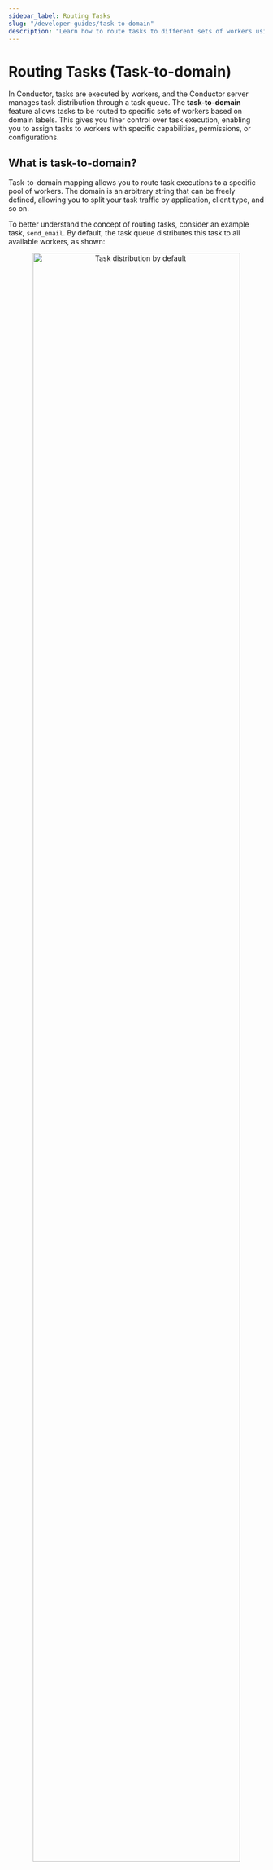 ```yaml
---
sidebar_label: Routing Tasks
slug: "/developer-guides/task-to-domain"
description: "Learn how to route tasks to different sets of workers using the concept task to domain."
---
```


# Routing Tasks (Task-to-domain)


In Conductor, tasks are executed by workers, and the Conductor server manages task distribution through a task queue. The **task-to-domain** feature allows tasks to be routed to specific sets of workers based on domain labels. This gives you finer control over task execution, enabling you to assign tasks to workers with specific capabilities, permissions, or configurations.

## What is task-to-domain?

Task-to-domain mapping allows you to route task executions to a specific pool of workers. The domain is an arbitrary string that can be freely defined, allowing you to split your task traffic by application, client type, and so on.

To better understand the concept of routing tasks, consider an example task, `send_email`. By default, the task queue distributes this task to all available workers, as shown:

<p align="center">
  <img
    src="/content/img/task-routing.png"
    alt="Task distribution by default"
    width="90%"
    height="auto"
  />
</p>

To route this task to a specific group of workers, you can assign it a domain when triggering the workflow. The task is then routed only to workers configured for that domain.

<p align="center">
  <img
    src="/content/img/task-routing-domains.png"
    alt="Task distribution via dedicated domains"
    width="90%"
    height="auto"
  />
</p>

Here, the `send_email` task has two additional sets of worker instances that listen to specific domain-based tasks. For example, all the tasks triggered with the domain `dedicated_for_app_x` are sent to the workers configured with the domain `dedicated_for_app_x`.

The task-to-domain feature is useful in the following scenarios:

- Ensuring that the task is routed to a worker with the appropriate permissions.
- Load balancing or prioritizing some tasks with a set of dedicated workers.
- Implementing unique task-related configuration by domain, such as a retry policy.
- Debugging a task with a worker deployed on a local machine or a worker running a different version of the code.

While these use cases can be achieved by creating separate task definitions, task-to-domain is more flexible. For example, instead of creating new task definitions in production environments, you can use the same one while customizing routing based on the domain.

## Routing tasks using task-to-domain​

To successfully route a task by domain:

1. Configure workers to poll for tasks mapped to a specific domain.
2. When triggering the workflow, ensure `taskToDomain` is mapped to the correct domain.

### Worker configuration

Workers must be configured to listen for tasks mapped with a specific domain. Below are examples demonstrating how to set up workers to poll for tasks in the `test` domain across various programming languages:

<Tabs>
<TabItem value="Java" label="Java">

The following table shows the order of precedence when initializing the task domain for a worker. Suppose a system property is set according to the table below. In that case, it takes priority over initializing the taskToDomain map or passing the domain as an argument when using annotations. If `${TASK_NAME}` is replaced by `all` in the system property name, then all workers will pick up that task domain.

<br></br>

| Description                                | PropertyName                           | Example                                        |
| ------------------------------------------ | -------------------------------------- | ---------------------------------------------- |
| System property by **taskName**            | `conductor.worker.${TASK_NAME}.domain` | `conductor.worker.taskName.domain=test`        |
| System property for **all** workers        | `conductor.worker.all.domain`          | `conductor.worker.all.domain=test`             |
| Class `TaskRunner` constructor param       | `taskToDomain`                         | `taskToDomain=Map.of("taskName", "test")`      |
| Annotation `@WorkerTask` constructor param | `domain`                               | `@WorkerTask(value="taskName", domain="test")` |

**Code example for `TaskRunner`**:

```java
Map<String, String> taskToDomains = new HashMap<>();
taskToDomains.put("taskName", "test");
Map<String, Integer> taskThreadCount = new HashMap<>();

TaskRunnerConfigurer.Builder builder = new TaskRunnerConfigurer.Builder(taskClient, workers);
TaskRunnerConfigurer taskRunner = builder.withTaskToDomain(taskToDomains).build();

```

**Code example for `@WorkerTask`**:

```java
@WorkerTask(value="taskName", domain="test")
public TaskResult sendAnnotatedTaskDomain(Task task) {
    TaskResult result = new TaskResult(task);
    // Populate result here
    return result;
}

```

In the example above, we map the task `taskName` to the domain `test`. Only workers configured to poll for the `test` domain will execute the task when the workflow is triggered. [See the complete code here](https://github.com/orkes-io/orkes-conductor-client/blob/main/examples/java/io/orkes/conductor/sdk/examples/TaskDomainWorker.java).

</TabItem>
<TabItem value="Python" label="Python">

```python
# Function Worker
def execute(task: Task) -> TaskResult:
    task_result = TaskResult(
        task_id=task.task_id,
        workflow_instance_id=task.workflow_instance_id,
        worker_id='your_custom_id'
    )
    task_result.add_output_data('worker_style', 'function')
    task_result.status = TaskResultStatus.COMPLETED
    return task_result


# Class Worker
class SimpleWorker(WorkerInterface):
    def execute(self, task: Task) -> TaskResult:
        task_result = self.get_task_result_from_task(task)
        task_result.add_output_data('worker_style', 'class')
        task_result.status = TaskResultStatus.COMPLETED
        return task_result

    def get_polling_interval_in_seconds(self) -> float:
        return 0.4

    # Overriding it for specifying the DOMAIN of class workers
    def get_domain(self) -> str:
        return "test"


def startTaskRunnerWorkers():
    configuration = Configuration(
        authentication_settings=AuthenticationSettings(
            key_id='key',
            key_secret='secret'
        ),
        server_api_url='https://developer.orkescloud.com/api',
        debug=True
    )

    workers = [
        Worker(
            task_definition_name='task_1',
            execute_function=execute,
            poll_interval=0.25,
            domain="test" # specifying DOMAIN for function workers
        ),
        SimpleWorker(task_definition_name="task_2")
    ]
```

In this example, we configure the `SimpleWorker` to listen for tasks with the `test` domain by implementing the `get_domain()` method. [See additional examples](https://github.com/conductor-sdk/conductor-python/tree/main/docs/worker#task-domains).

</TabItem>
<TabItem value="JavaScript" label="JavaScript">

```javascript
// You can specify on the worker
export const userInfoWorker = () => {
  return {
    domain: "myDomain",
    taskDefName: GET_USER_INFO,
    execute: async ({ inputData }) => {
      const userId = inputData?.userId;
      return {
        outputData: {
          email: `${userId}@email.com`,
          phoneNumber: "555-555-5555",
        },
        status: "COMPLETED",
      };
    },
  };
};
// or on the Poller Option
new TaskManager(client, workers, {
  logger: console,
  options: { concurrency: 5, pollInterval: 100, domain: "domain" },
});
// *Note* worker domain has precedence over the domain passed in the poller
```

</TabItem>
<TabItem value="typescript" label="Typescript">

```typescript
// You can specify on the worker
export const userInfoWorker = (): ConductorWorker => {
  return {
    domain: "myDomain",
    taskDefName: GET_USER_INFO,
    execute: async ({ inputData }) => {
      const userId = inputData?.userId;
      return {
        outputData: {
          email: `${userId}@email.com`,
          phoneNumber: "555-555-5555",
        },
        status: "COMPLETED",
      };
    },
  };
};

// or on the Poller Option
new TaskManager(client, workers, {
  logger: console,
  options: { concurrency: 5, pollInterval: 100, domain: "domain" },
});
// *Note* worker domain has precedence over the domain passed in the poller
```

</TabItem>
<TabItem value="Clojure" label="Clojure">

```clojure
(runner-executer-for-workers options [worker] 1 {:domain 'some-domain'})
```

</TabItem>
</Tabs>

### Workflow configuration

When you start a workflow, you can specify which tasks must run on which domains.

<Tabs>
<TabItem value="Using Conductor UI" label="Using Conductor UI">

For running a workflow from the Conductor UI, define the following task-to-domain mapping:

```json
{
  "task_x": "test"
}
```

<p align="center">
  <img
    src="/content/img/task-to-domain.png"
    alt="Task To Domain mapping while invoking workflows"
    width="100%"
    height="auto"
  ></img>
</p>

</TabItem>
<TabItem value="Using API" label="Using API">

Use the [Start Workflow Execution API](https://orkes.io/content/reference-docs/api/workflow/start-workflow-execution) to trigger the workflow by providing the `taskToDomain` as the input payload.

```
POST /api/workflow/{name}
```

</TabItem>
</Tabs>

### RBAC configuration

While configuring groups or applications in Conductor, you can add granular permissions to access specific resources. This includes granting permission to specific domains and allowing applications or groups to execute all tasks under that domain by eliminating the need to configure access for individual tasks.

To enable domain permissions:

1. Go to **Access Control** > **Applications/Groups** from the left menu on your Conductor cluster.
2. Select your application or group.
3. Scroll down to **Permissions**, and select **+ Add permission**.
4. In the **Domain** tab, select **+ Add**, and enter the domain name.
5. Enable the **Execute** toggle.
6. Select **Add Permissions**.

<p align="center">
  <img
    src="/content/img/domain-permission.png"
    alt="RBAC to Domain"
    width="50%"
    height="auto"
  ></img>
</p>

The application/group can now execute all tasks under the specified domain.

## Fallback task-to-domain​

A fallback domain is a secondary or backup domain that the system will use if the primary domain fails or is unreachable. These domains can only be specified when triggering a workflow, as clients polling for tasks can use only one domain at a time.

Conductor tracks the last polling time for each worker. When assigning tasks, it first checks if any active workers are available for the primary domain. If no active workers are found, the Conductor tries the next domain in the fallback sequence.

:::note Notes

- A worker is considered active if the polled time is within the active threshold, which defaults to 10 seconds.
- Workers do not poll when they are busy doing work and resume polling after completing their tasks.
- The active threshold can be adjusted using the configuration field `conductor.app.activeWorkerLastPollTimeout`. This applies to all worker tasks, so extending the duration slows down the fallback response behavior across all tasks.
- The domain of a task is determined at the time when the task is scheduled. Therefore, a domain worker becoming available after a task is scheduled will not change the domain of the already scheduled task.
  :::

A fallback mapping for `task_x’ is as follows:

```json
{
  "task_x": "test,fallback,NO_DOMAIN"
}
```

In this configuration,

- Conductor first assigns the task to workers in the `test` domain if available.
- If no workers are active in the `test` domain, it tries the `fallback` domain.
- If neither `test` nor  `fallback` has active workers, the task is assigned to `NO_DOMAIN`.

:::note Notes

- `NO_DOMAIN` is a generic keyword for workers with no domain.
- Always use `NO_DOMAIN` as the final fallback option.
- If `NO_DOMAIN` is not included, the task falls back to subsequent domains. If it reaches an inactive domain, it remains there indefinitely until workers for that domain become active.
- Use the `*` token to apply domains for all tasks. This can be overridden by providing task-specific mappings along with `*`.
  :::

## Example

<details>
<summary>Task-to-domain implementation using Java Spring Boot</summary>

Let’s create a simple workflow that includes a worker task ([SIMPLE](https://orkes.io/content/reference-docs/worker-task)) and configure it to poll only from a specific domain.

**Step 1: Create a task definition**

**To create a task definition:**

1. Go to **Definitions** > **Task** from the left menu on your Conductor cluster.
2. Select **+ Define task**.
3. In **Code** tab, paste the following JSON:

```json
{
 "name": "hello_task",
 "description": "Sample",
 "retryCount": 3,
 "timeoutSeconds": 3600,
 "inputKeys": [],
 "outputKeys": [],
 "timeoutPolicy": "TIME_OUT_WF",
 "retryLogic": "FIXED",
 "retryDelaySeconds": 60,
 "responseTimeoutSeconds": 600,
 "concurrentExecLimit": 0,
 "inputTemplate": {},
 "rateLimitPerFrequency": 0,
 "rateLimitFrequencyInSeconds": 1,
 "ownerEmail": "john.doe@acme.com",
 "pollTimeoutSeconds": 3600,
 "backoffScaleFactor": 1,
 "totalTimeoutSeconds": 0,
 "enforceSchema": false
}
```

4. Select **Save** > **Confirm Save**.

**Step 2: Create a workflow definition**

**To create a workflow definition:**

1. Go to **Definitions** > **Workflow** from the left menu on your Conductor cluster.
2. Select **+ Define workflow**.
3. In **Code** tab, paste the following JSON:

```json
{
 "name": "hello_world_workflow",
 "description": "A simple workflow that runs the hello_task in test_domain",
 "version": 1,
 "tasks": [
   {
     "name": "hello_task",
     "taskReferenceName": "hello_ref",
     "type": "SIMPLE"
   }
 ],
 "schemaVersion": 2
}
```

4. Select **Save** > **Confirm Save**.

**Step 3: Configure task-to-domain routing in Spring Boot**

This Spring Boot worker configuration connects to your Orkes Conductor cluster and sets up domain-based task polling. This configuration:

- Loads a task-to-domain mapping
- Registers the worker
- Routes `hello_task` to `test_domain`

```java
package com.example.demo.condutor;


import com.netflix.conductor.client.automator.TaskRunnerConfigurer;
import com.netflix.conductor.client.http.TaskClient;
import com.netflix.conductor.client.worker.Worker;
import io.orkes.conductor.client.ApiClient;
import org.json.simple.JSONObject;
import org.json.simple.parser.JSONParser;
import org.springframework.context.annotation.Bean;
import org.springframework.context.annotation.Configuration;
import org.springframework.context.annotation.Primary;


import java.util.HashMap;
import java.util.List;
import java.util.Map;
import java.util.concurrent.ConcurrentHashMap;


@Configuration
public class ConductorConfig {


   private static final String CONDUCTOR_SERVER = "http://<YOUR-CLUSTER>/api";
   private static final String KEY = "<YOUR-ACCESS-KEY>";
   private static final String SECRET = "<YOUR-ACCESS-SECRET>";


   // Environment properties simulation
   private static final Map<String, String> environment = new ConcurrentHashMap<>();


   static {
       // Initialize environment properties
       environment.put("conductor.server.url", CONDUCTOR_SERVER);
       environment.put("conductor.security.client.key-id", KEY);
       environment.put("conductor.security.client.secret", SECRET);
       environment.put("verifySsl", "N");
       environment.put("isTaskToDomainEnabled", "Y");


       // Sample task to domain mapping
       environment.put("taskToDomain",
               "{\"task_example\": \"test_domain\", \"hello_task\": \"test_domain\", \"*\": \"default_domain\"}");
   }


   @Bean
   public TaskClient taskClient(ApiClient apiClient) {
       return new TaskClient(apiClient);
   }


   @Bean
   @Primary
   public TaskRunnerConfigurer domainAwareTaskRunnerConfigurer(TaskClient taskClient) {
       List<Worker> workers = List.of(new HelloWorldWorker());
       // Create taskToDomain map from properties
       Map<String, String> taskToDomain = loadTaskToDomainMap();


       // Log what we're doing (for debugging)
       System.out.println("Creating domain-aware TaskRunnerConfigurer with domains: " + taskToDomain);


       // Create the TaskRunnerConfigurer with domain settings
       TaskRunnerConfigurer configurer = new TaskRunnerConfigurer.Builder(taskClient, workers)
               .withThreadCount(5)  // Use your desired thread count
               .withTaskToDomain(taskToDomain)
               .build();


       configurer.init();
       return configurer;
   }


   private Map<String, String> loadTaskToDomainMap() {
       Map<String, String> taskToDomain = new HashMap<>();
       String isTaskToDomainEnabled = "Y";


       if ("Y".equals(isTaskToDomainEnabled)) {
           String taskToDomainJsonStr = environment.get("taskToDomain");
           if (taskToDomainJsonStr != null && !taskToDomainJsonStr.isEmpty()) {
               try {
                   JSONParser parser = new JSONParser();
                   JSONObject taskToDomainJson = (JSONObject) parser.parse(taskToDomainJsonStr);


                   // Convert JSON object to Map<String, String>
                   for (Object key : taskToDomainJson.keySet()) {
                       String taskName = (String) key;
                       String domainValue = (String) taskToDomainJson.get(key);
                       taskToDomain.put(taskName, domainValue);
                   }


               } catch (Exception e) {
                   System.err.println("Error parsing taskToDomain JSON: " + e.getMessage());
               }
           }
       }


       return taskToDomain;
   }


   @Bean
   public static ApiClient getApiClientForOrkes() throws Exception {
       // Initialize the API client first
        String envKey = (String) env.getProperty("conductor.security.client.key-id");
        String envSecret = (String) env.getProperty("conductor.security.client.secret");
        String rootUrl = (String) env.getProperty("conductor.server.url");
       boolean verifySsl = env.getProperty("verifySsl", "N").equals("Y");


       ApiClient apiClient = ApiClient.builder()
               .basePath(CONDUCTOR_SERVER)
                .credentials(envKey, envSecret)
               .verifyingSsl(verifySsl)
               .readTimeout(50000)
               .build();


       // Initialize TaskClient with the API client
       TaskClient taskClient = new TaskClient(apiClient);


       // Set up taskToDomain mapping
       Map<String, String> taskToDomain = new HashMap<>();
       String isTaskToDomainEnabled = "Y";


       if ("Y".equals(isTaskToDomainEnabled)) {
           String taskToDomainJsonStr = environment.get("taskToDomain");
           if (taskToDomainJsonStr != null && !taskToDomainJsonStr.isEmpty()) {
               try {
                   JSONParser parser = new JSONParser();
                   JSONObject taskToDomainJson = (JSONObject) parser.parse(taskToDomainJsonStr);


                   // Convert JSON object to Map<String, String>
                   for (Object key : taskToDomainJson.keySet()) {
                       String taskName = (String) key;
                       String domainValue = (String) taskToDomainJson.get(key);
                       taskToDomain.put(taskName, domainValue);
                   }


                   // Log the taskToDomain map to verify it's populated
                   System.out.println("Task to Domain mapping: " + taskToDomain);


               } catch (org.json.simple.parser.ParseException e) {
                   System.err.println("Error parsing taskToDomain JSON: " + e.getMessage());
                   // Don't throw runtime exception - continue with empty map instead
               }
           }
       }


       return apiClient;
   }
}
```

**Step 4: Generate access keys**

To connect your Java Spring Boot worker to a Conductor cluster, you must generate application credentials with the required permissions:

**To generate the access keys:**

1. Go to **Access Control** > **Applications** from the left navigation menu on your Conductor cluster.
2. Select **+ Create application**.
3. Name your application and enable **Application roles** > **Worker**.
4. Select **+ Create access key**.
5. Store the key ID and key secret, as the secret would be shown only once.
6. In **Permissions** section, select **+ Add permission**.
  - In the **Workflow** tab, search for `hello_world_workflow` and enable **EXECUTE** permission.
  - In the **Task** tab, search for `hello_task` and enable **EXECUTE** permission.

Then update the following lines in your worker code with your credentials:

```json
   private static final String CONDUCTOR_SERVER = "http://<YOUR-CLUSTER>/api";
   private static final String KEY = "<YOUR-ACCESS-KEY>";
   private static final String SECRET = "<YOUR-ACCESS-SECRET>";
```

**Step 5: Run your Spring Boot application**

Once configured, start your Java application. Your worker will register and start polling tasks.

**Step 6: Run the workflow**

**To run the workflow:**

1. From your workflow definition, go to the **Run** tab.
2. In **Tasks to domain** mapping, enter the following mapping:

```json
{
   "hello_task": "test_domain"
}
```

3. Select **Run workflow**.

The `hello_task` will be picked up only by the worker polling `test_domain`. You can verify this in the Conductor UI under **Executions** > **Workflows**, where the task’s domain will be shown as `test_domain`.

<p align="center">
  <img
    src="/content/img/task-to-domain-example-workflow.png"
    alt="Task to domain workflow example"
    width="90%"
    height="auto"
  />
</p>

</details>

<details>
<summary>Task-to-domain implementation using a Java client</summary>

This example shows how to configure domain-based task routing in a Java application.

**What this setup does:**

- Connects to your Orkes Conductor cluster using access credentials
- Maps `hello_task` to the `test_domain` using a task-to-domain map
- Defines a `HelloWorldWorker` to process the task
- Registers a sample workflow (`hello_world_workflow`)
- Starts the workflow and verifies that the task runs in the right domain
- Prints workflow status and task output

**How to run this example:**

To connect your Java worker to a Conductor cluster, you must generate access keys.

**To generate the access keys:**

1. Go to **Access Control** > **Applications** from the left navigation menu on your Conductor cluster.
2. Select **+ Create application**.
3. Name your application and enable **Application roles** > **Worker**.
4. Select **+ Create access key**.
5. Store the key ID and key secret, as the secret would be shown only once.
6. Replace the credentials and cluster URL in the code below:

```java
import com.netflix.conductor.client.automator.TaskRunnerConfigurer;
import com.netflix.conductor.client.http.MetadataClient;
import com.netflix.conductor.client.http.TaskClient;
import com.netflix.conductor.client.worker.Worker;
import com.netflix.conductor.common.metadata.tasks.Task;
import com.netflix.conductor.common.metadata.tasks.TaskResult;
import com.netflix.conductor.common.metadata.workflow.StartWorkflowRequest;
import com.netflix.conductor.common.metadata.workflow.WorkflowDef;
import com.netflix.conductor.common.run.Workflow;
import io.orkes.conductor.client.ApiClient;
import io.orkes.conductor.client.http.OrkesWorkflowClient;
import org.json.simple.JSONObject;
import org.json.simple.parser.JSONParser;

import java.util.*;
import java.util.concurrent.ConcurrentHashMap;

public class ConductorClientTest {

    private static final String CONDUCTOR_SERVER = "http://<YOUR-CLUSTER>/api";
    private static final String KEY = "<YOUR-ACCESS-KEY>";
    private static final String SECRET = "<YOUR-ACCESS-SECRET>";

    private static final Map<String, String> environment = new ConcurrentHashMap<>();

    static {
        environment.put("conductor.server.url", CONDUCTOR_SERVER);
        environment.put("conductor.security.client.key-id", KEY);
        environment.put("conductor.security.client.secret", SECRET);
        environment.put("verifySsl", "N");
        environment.put("isTaskToDomainEnabled", "Y");
        environment.put("taskToDomain",
                "{\"task_example\": \"test_domain\", \"hello_task\": \"test_domain\", \"*\": \"default_domain\"}");
    }

    public static class HelloWorldWorker implements Worker {
        @Override
        public String getTaskDefName() {
            return "hello_task";
        }

        @Override
        public TaskResult execute(Task task) {
            System.out.println("===> Worker started executing task: " + task.getTaskDefName());
            TaskResult result = new TaskResult(task);
            result.setStatus(TaskResult.Status.COMPLETED);
            result.addOutputData("greeting", "Hello " + task.getInputData().getOrDefault("name", "World"));
            System.out.println("===> Task completed with output: " + result.getOutputData());
            return result;
        }
    }

    public static class Environment {
        public Object getProperty(String key) {
            return environment.get(key);
        }

        public Object getProperty(String key, String defaultValue) {
            return environment.getOrDefault(key, defaultValue);
        }
    }

    public static ApiClient getApiClientForOrkes(Environment env) throws Exception {
        String envKey = (String) env.getProperty("conductor.security.client.key-id");
        String envSecret = (String) env.getProperty("conductor.security.client.secret");
        String rootUrl = (String) env.getProperty("conductor.server.url");
        boolean verifySsl = env.getProperty("verifySsl", "N").equals("Y");

        ApiClient apiClient = ApiClient.builder()
                .basePath(rootUrl)
                .credentials(envKey, envSecret)
                .verifyingSsl(verifySsl)
                .readTimeout(50000)
                .build();

        TaskClient taskClient = new TaskClient(apiClient);

        Map<String, String> taskToDomain = new HashMap<>();
        String taskToDomainJsonStr = (String) env.getProperty("taskToDomain");
        if (taskToDomainJsonStr != null && !taskToDomainJsonStr.isEmpty()) {
            JSONParser parser = new JSONParser();
            JSONObject taskToDomainJson = (JSONObject) parser.parse(taskToDomainJsonStr);
            for (Object key : taskToDomainJson.keySet()) {
                taskToDomain.put((String) key, (String) taskToDomainJson.get(key));
            }
            System.out.println("Task to Domain mapping: " + taskToDomain);
        }

        List<Worker> workers = List.of(new HelloWorldWorker());

        TaskRunnerConfigurer configurer = new TaskRunnerConfigurer.Builder(taskClient, workers)
                .withTaskToDomain(taskToDomain)
                .withThreadCount(5)
                .build();
        configurer.init();

        return apiClient;
    }

    public static void registerWorkflow(ApiClient apiClient, String workflowJson) throws Exception {
        MetadataClient metadataClient = new MetadataClient(apiClient);
        JSONParser parser = new JSONParser();
        JSONObject workflowObj = (JSONObject) parser.parse(workflowJson);

        WorkflowDef workflowDef = new WorkflowDef();
        workflowDef.setName((String) workflowObj.get("name"));
        workflowDef.setDescription((String) workflowObj.get("description"));
        workflowDef.setVersion(((Long) workflowObj.getOrDefault("version", 1L)).intValue());
        workflowDef.setSchemaVersion(((Long) workflowObj.getOrDefault("schemaVersion", 2L)).intValue());

        List<com.netflix.conductor.common.metadata.workflow.WorkflowTask> workflowTasks = new ArrayList<>();
        org.json.simple.JSONArray tasksArray = (org.json.simple.JSONArray) workflowObj.get("tasks");

        for (Object taskObj : tasksArray) {
            JSONObject task = (JSONObject) taskObj;
            com.netflix.conductor.common.metadata.workflow.WorkflowTask workflowTask =
                    new com.netflix.conductor.common.metadata.workflow.WorkflowTask();
            workflowTask.setName((String) task.get("name"));
            workflowTask.setTaskReferenceName((String) task.get("taskReferenceName"));
            workflowTask.setType((String) task.get("type"));

            if (task.containsKey("inputParameters")) {
                JSONObject inputParams = (JSONObject) task.get("inputParameters");
                Map<String, Object> inputMap = new HashMap<>();
                for (Object key : inputParams.keySet()) {
                    inputMap.put((String) key, inputParams.get(key));
                }
                workflowTask.setInputParameters(inputMap);
            }
            workflowTasks.add(workflowTask);
        }

        workflowDef.setTasks(workflowTasks);

        if (workflowObj.containsKey("outputParameters")) {
            JSONObject outputParams = (JSONObject) workflowObj.get("outputParameters");
            Map<String, Object> outputMap = new HashMap<>();
            for (Object key : outputParams.keySet()) {
                outputMap.put((String) key, outputParams.get(key));
            }
            workflowDef.setOutputParameters(outputMap);
        }

        metadataClient.registerWorkflowDef(workflowDef);
        System.out.println("Workflow registered successfully: " + workflowDef.getName());
    }

    public static void startWorkflow(ApiClient apiClient, String workflowName) throws Exception {
        OrkesWorkflowClient workflowClient = new OrkesWorkflowClient(apiClient);
        StartWorkflowRequest request = new StartWorkflowRequest();
        request.setName(workflowName);
        request.setVersion(1);

        Map<String, Object> input = new HashMap<>();
        input.put("name", "Orkes User");
        request.setInput(input);

        Map<String, String> taskToDomainForWorkflow = new HashMap<>();
        taskToDomainForWorkflow.put("hello_task", "test_domain");
        request.setTaskToDomain(taskToDomainForWorkflow);

        String workflowId = workflowClient.startWorkflow(request);
        System.out.println("Workflow started with ID: " + workflowId);

        Workflow workflow = workflowClient.getWorkflow(workflowId, true);
        System.out.println("Workflow status: " + workflow.getStatus());
        if (!workflow.getTasks().isEmpty()) {
            System.out.println("First task status: " + workflow.getTasks().get(0).getStatus());
            System.out.println("First task domain: " + workflow.getTasks().get(0).getDomain());
        }
    }

    public static void main(String[] args) {
        try {
            Environment env = new Environment();
            ApiClient apiClient = getApiClientForOrkes(env);

            String sampleWorkflowJson = getSampleWorkflowJson();
            registerWorkflow(apiClient, sampleWorkflowJson);
            startWorkflow(apiClient, "hello_world_workflow");

            System.out.println("Worker is polling. Press Ctrl+C to exit.");
            Thread.sleep(Long.MAX_VALUE);

        } catch (Exception e) {
            System.err.println("Error running client: " + e.getMessage());
            e.printStackTrace();
        }
    }

    private static String getSampleWorkflowJson() {
        return "{\n" +
                "  \"name\": \"hello_world_workflow\",\n" +
                "  \"description\": \"A simple Hello World workflow\",\n" +
                "  \"version\": 1,\n" +
                "  \"tasks\": [\n" +
                "    {\n" +
                "      \"name\": \"hello_task\",\n" +
                "      \"taskReferenceName\": \"hello_ref\",\n" +
                "      \"inputParameters\": {\n" +
                "        \"name\": \"${workflow.input.name}\"\n" +
                "      },\n" +
                "      \"type\": \"SIMPLE\"\n" +
                "    }\n" +
                "  ],\n" +
                "  \"outputParameters\": {\n" +
                "    \"greeting\": \"${hello_ref.output.greeting}\"\n" +
                "  },\n" +
                "  \"schemaVersion\": 2\n" +
                "}";
    }
}
```

Compile and run the Java worker. This registers and starts the workflow.

The `hello_task` will be picked up only by the worker polling `test_domain`. You can verify this in the Conductor UI under **Executions** > **Workflows**, where the task’s domain will be shown as `test_domain`.

<p align="center">
  <img
    src="/content/img/task-to-domain-example-workflow.png"
    alt="Task to domain workflow example"
    width="90%"
    height="auto"
  />
</p>

</details>

<details>
<summary>Using fallback domain</summary>

In this example, we’ll assume the `taskToDomain` mapping is as follows:

```json
"taskToDomain": {
  "*": "mydomain",
  "task-a": "NO_DOMAIN",
  "task-b": "abc, NO_DOMAIN",
  "task-c": "someInactiveDomain1, someInactiveDomain2"
}
```

Here,

- The `task-a` is routed to the `NO_DOMAIN` queue, meaning it doesn't have an assigned domain.
- The `task-b` is routed first to the `abc` domain if available, or otherwise to the default domain (`NO_DOMAIN`).
- The `task-c` is routed to the `someInactiveDomain1` and then to the `someInactiveDomain2`, but these are inactive, so they may not be processed in these domains.
- All other tasks in this workflow are routed to `mydomain`.

</details>